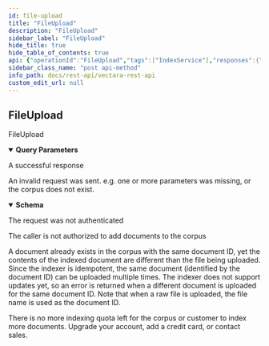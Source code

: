 ```yaml
---
id: file-upload
title: "FileUpload"
description: "FileUpload"
sidebar_label: "FileUpload"
hide_title: true
hide_table_of_contents: true
api: {"operationId":"FileUpload","tags":["IndexService"],"responses":{"200":{"description":"A successful response"},"400":{"description":"An invalid request was sent.  e.g. one or more parameters was missing, or the corpus does not exist.","content":{"application/json":{"schema":{"type":"object","properties":{"httpCode":{"type":"integer","description":"Returned HTTP code"}}}}}},"401":{"description":"The request was not authenticated"},"403":{"description":"The caller is not authorized to add documents to the corpus"},"409":{"description":"A document already exists in the corpus with the same document ID, yet the contents of the indexed document are different than the file being uploaded. Since the indexer is idempotent, the same document (identified by the document ID) can be uploaded multiple times. The indexer does not support updates yet, so an error is returned when a different document is uploaded for the same document ID. Note that when a raw file is uploaded, the file name is used as the document ID."},"507":{"description":"There is no more indexing quota left for the corpus or customer to index more documents.  Upgrade your account, add a credit card, or contact sales."}},"parameters":[{"in":"query","name":"c","required":"true","schema":{"type":"integer"},"description":"Customer ID"},{"in":"query","name":"o","required":"true","schema":{"type":"integer"},"description":"Corpus ID"},{"in":"query","name":"d","required":"false","schema":{"type":"boolean"},"description":"If true, the server returns the extracted document that was indexed"}],"description":"FileUpload","method":"post","path":"/v1/upload","servers":[{"url":"https://api.vectara.io"}],"security":[{"oAuth":[]}],"securitySchemes":{"oAuth":{"type":"oauth2","flows":{"clientCredentials":{"tokenUrl":"https://vectara-prod-YOUR_VECTARA_CUSTOMER_ID.auth.us-west-2.amazoncognito.com/oauth2/token","scopes":{}}},"description":"OAuth2 access to Vectara"}},"info":{"title":"Vectara REST API","version":"1.0.0","termsOfService":"https://vectara.com/legal/online-customer-agreement/","x-logo":{"url":"https://docs.vectara.com/img/vectara_wordmark.png","altText":"Vectara"},"description":"Vectara is a neural search platform, built for developers to get the most out of their data.\n\nYou can sign up for an account at [https://vectara.com](https://vectara.com)."},"postman":{"name":"File Upload","description":{"type":"text/plain"},"url":{"path":["v1","upload"],"host":["{{baseUrl}}"],"query":[{"disabled":false,"description":{"content":"(Required) Customer ID","type":"text/plain"},"key":"c","value":""},{"disabled":false,"description":{"content":"(Required) Corpus ID","type":"text/plain"},"key":"o","value":""},{"disabled":false,"description":{"content":"(Required) If true, the server returns the extracted document that was indexed","type":"text/plain"},"key":"d","value":""}],"variable":[]},"header":[{"key":"Accept","value":"application/json"}],"method":"POST"}}
sidebar_class_name: "post api-method"
info_path: docs/rest-api/vectara-rest-api
custom_edit_url: null
---
```



## FileUpload



FileUpload

<details style={{"marginBottom":"1rem"}} data-collapsed={false} open={true}><summary style={{}}><strong>Query Parameters</strong></summary><div><ul><ParamsItem className={"paramsItem"} param={{"in":"query","name":"c","required":"true","schema":{"type":"integer"},"description":"Customer ID"}}></ParamsItem><ParamsItem className={"paramsItem"} param={{"in":"query","name":"o","required":"true","schema":{"type":"integer"},"description":"Corpus ID"}}></ParamsItem><ParamsItem className={"paramsItem"} param={{"in":"query","name":"d","required":"false","schema":{"type":"boolean"},"description":"If true, the server returns the extracted document that was indexed"}}></ParamsItem></ul></div></details><div><ApiTabs><TabItem label={"200"} value={"200"}><div>

A successful response

</div><div></div></TabItem><TabItem label={"400"} value={"400"}><div>

An invalid request was sent.  e.g. one or more parameters was missing, or the corpus does not exist.

</div><div><MimeTabs schemaType={"response"}><TabItem label={"application/json"} value={"application/json"}><SchemaTabs><TabItem label={"Schema"} value={"Schema"}><details style={{}} data-collapsed={false} open={true}><summary style={{"textAlign":"left"}}><strong>Schema</strong></summary><div style={{"textAlign":"left","marginLeft":"1rem"}}></div><ul style={{"marginLeft":"1rem"}}><SchemaItem collapsible={false} name={"httpCode"} required={false} deprecated={undefined} schemaDescription={"Returned HTTP code"} schemaName={"integer"} qualifierMessage={undefined} defaultValue={undefined}></SchemaItem></ul></details></TabItem><TabItem label={"Example (from schema)"} value={"Example (from schema)"}><ResponseSamples responseExample={"{\n  \"httpCode\": 0\n}"} language={"json"}></ResponseSamples></TabItem></SchemaTabs></TabItem></MimeTabs></div></TabItem><TabItem label={"401"} value={"401"}><div>

The request was not authenticated

</div><div></div></TabItem><TabItem label={"403"} value={"403"}><div>

The caller is not authorized to add documents to the corpus

</div><div></div></TabItem><TabItem label={"409"} value={"409"}><div>

A document already exists in the corpus with the same document ID, yet the contents of the indexed document are different than the file being uploaded. Since the indexer is idempotent, the same document (identified by the document ID) can be uploaded multiple times. The indexer does not support updates yet, so an error is returned when a different document is uploaded for the same document ID. Note that when a raw file is uploaded, the file name is used as the document ID.

</div><div></div></TabItem><TabItem label={"507"} value={"507"}><div>

There is no more indexing quota left for the corpus or customer to index more documents.  Upgrade your account, add a credit card, or contact sales.

</div><div></div></TabItem></ApiTabs></div>
      